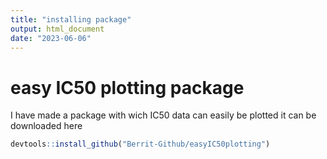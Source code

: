 ```yaml
---
title: "installing package"
output: html_document
date: "2023-06-06"
---
```


# easy IC50 plotting package

I have made a package with wich IC50 data can easily be plotted it can be downloaded here
```r
devtools::install_github("Berrit-Github/easyIC50plotting")
```


